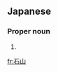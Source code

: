 ==Japanese==
{{ja-kanjitab|いし|やま|yomi=k}}

===Proper noun===
{{ja-pos|いしやま|proper}}

# {{surname|lang=ja|sort=いしやま}}

[[fr:石山]]